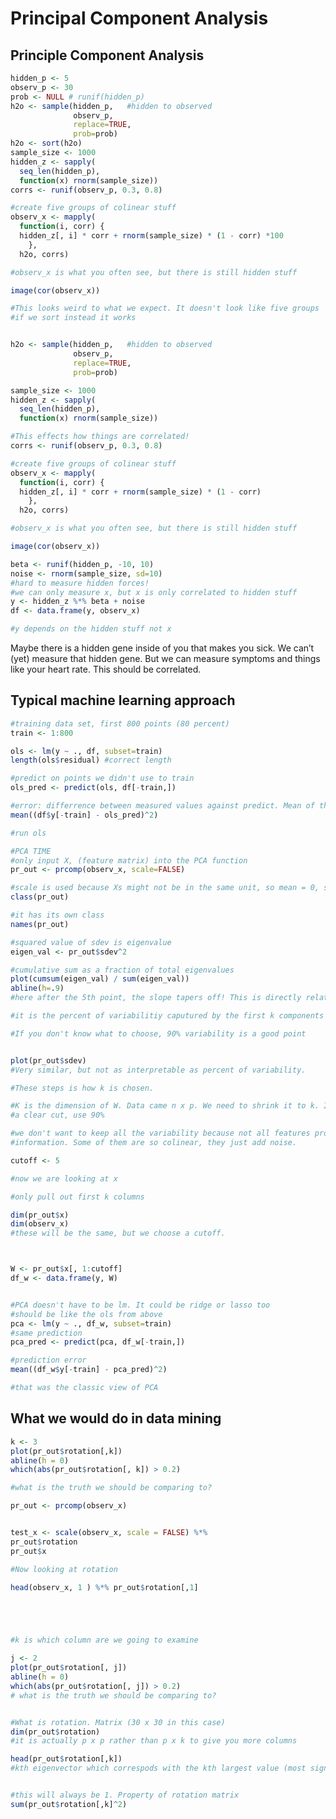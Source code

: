 
# Principal Component Analysis


## Principle Component Analysis

```r

hidden_p <- 5
observ_p <- 30
prob <- NULL # runif(hidden_p)
h2o <- sample(hidden_p,   #hidden to observed
              observ_p,
              replace=TRUE,
              prob=prob)
h2o <- sort(h2o)
sample_size <- 1000
hidden_z <- sapply(
  seq_len(hidden_p),
  function(x) rnorm(sample_size))
corrs <- runif(observ_p, 0.3, 0.8)

#create five groups of colinear stuff
observ_x <- mapply(
  function(i, corr) {
  hidden_z[, i] * corr + rnorm(sample_size) * (1 - corr) *100
    },
  h2o, corrs)

#observ_x is what you often see, but there is still hidden stuff

image(cor(observ_x))

#This looks weird to what we expect. It doesn't look like five groups
#if we sort instead it works


h2o <- sample(hidden_p,   #hidden to observed
              observ_p,
              replace=TRUE,
              prob=prob)

sample_size <- 1000
hidden_z <- sapply(
  seq_len(hidden_p),
  function(x) rnorm(sample_size))

#This effects how things are correlated!
corrs <- runif(observ_p, 0.3, 0.8)

#create five groups of colinear stuff
observ_x <- mapply(
  function(i, corr) {
  hidden_z[, i] * corr + rnorm(sample_size) * (1 - corr)
    },
  h2o, corrs)

#observ_x is what you often see, but there is still hidden stuff

image(cor(observ_x))


```
```r

beta <- runif(hidden_p, -10, 10)
noise <- rnorm(sample_size, sd=10)
#hard to measure hidden forces!
#we can only measure x, but x is only correlated to hidden stuff
y <- hidden_z %*% beta + noise
df <- data.frame(y, observ_x)

#y depends on the hidden stuff not x


```
Maybe there is a hidden gene inside of you that makes you sick. We can't (yet) measure that hidden gene. But we can measure symptoms and things like your heart rate. This should be correlated. 


## Typical machine learning approach
```r
#training data set, first 800 points (80 percent)
train <- 1:800

ols <- lm(y ~ ., df, subset=train)
length(ols$residual) #correct length

#predict on points we didn't use to train
ols_pred <- predict(ols, df[-train,])

#error: differrence between measured values against predict. Mean of this squared MSE!
mean((df$y[-train] - ols_pred)^2)

#run ols 

#PCA TIME
#only input X, (feature matrix) into the PCA function
pr_out <- prcomp(observ_x, scale=FALSE)

#scale is used because Xs might not be in the same unit, so mean = 0, sd = 1
class(pr_out)

#it has its own class
names(pr_out)

#squared value of sdev is eigenvalue
eigen_val <- pr_out$sdev^2 

#cumulative sum as a fraction of total eigenvalues
plot(cumsum(eigen_val) / sum(eigen_val))
abline(h=.9)
#here after the 5th point, the slope tapers off! This is directly related to the hidden_p value at the beginning. It should help show you how many important hidden features there are. 

#it is the percent of variabilitiy caputured by the first k components

#If you don't know what to choose, 90% variability is a good point 


plot(pr_out$sdev)
#Very similar, but not as interpretable as percent of variability. 

#These steps is how k is chosen.

#K is the dimension of W. Data came n x p. We need to shrink it to k. If you don't have
#a clear cut, use 90%

#we don't want to keep all the variability because not all features provide useful
#information. Some of them are so colinear, they just add noise. 

cutoff <- 5

#now we are looking at x

#only pull out first k columns

dim(pr_out$x)
dim(observ_x)
#these will be the same, but we choose a cutoff. 



W <- pr_out$x[, 1:cutoff]
df_w <- data.frame(y, W)


#PCA doesn't have to be lm. It could be ridge or lasso too
#should be like the ols from above
pca <- lm(y ~ ., df_w, subset=train)
#same prediction
pca_pred <- predict(pca, df_w[-train,])

#prediction error
mean((df_w$y[-train] - pca_pred)^2)

#that was the classic view of PCA 
```


## What we would do in data mining
```r
k <- 3
plot(pr_out$rotation[,k])
abline(h = 0)
which(abs(pr_out$rotation[, k]) > 0.2)

#what is the truth we should be comparing to?

pr_out <- prcomp(observ_x)


test_x <- scale(observ_x, scale = FALSE) %*%
pr_out$rotation
pr_out$x

#Now looking at rotation

head(observ_x, 1 ) %*% pr_out$rotation[,1]





#k is which column are we going to examine

j <- 2
plot(pr_out$rotation[, j])
abline(h = 0)
which(abs(pr_out$rotation[, j]) > 0.2)
# what is the truth we should be comparing to?


#What is rotation. Matrix (30 x 30 in this case)
dim(pr_out$rotation)
#it is actually p x p rather than p x k to give you more columns

head(pr_out$rotation[,k])
#kth eigenvector which correspods with the kth largest value (most significant) value


#this will always be 1. Property of rotation matrix
sum(pr_out$rotation[,k]^2)







```